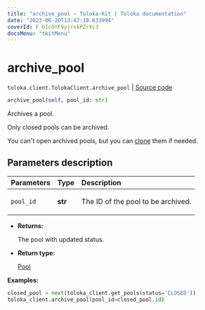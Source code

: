 ```yaml
---
title: "archive_pool — Toloka-Kit | Toloka documentation"
date: "2023-06-20T13:47:18.633994"
coverId: F_bIcOYF9yjrxkPZrXc3
docsMenu: "tkitMenu"
---
```


# archive_pool

`toloka.client.TolokaClient.archive_pool` | [Source code](https://github.com/Toloka/toloka-kit/blob/v1.2.0/src/client/__init__.py#L1378)

```python
archive_pool(self, pool_id: str)
```

Archives a pool.

Only closed pools can be archived.

You can't open archived pools, but you can [clone](/docs/toloka-kit/reference/toloka.client.TolokaClient.clone_pool) them if needed.

## Parameters description

| Parameters | Type | Description |
| :----------| :----| :-----------|
`pool_id`|**str**|<p>The ID of the pool to be archived.</p>

* **Returns:**

  The pool with updated status.

* **Return type:**

  [Pool](/docs/toloka-kit/reference/toloka.client.pool.Pool)

**Examples:**

```python
closed_pool = next(toloka_client.get_pools(status='CLOSED'))
toloka_client.archive_pool(pool_id=closed_pool.id)
```